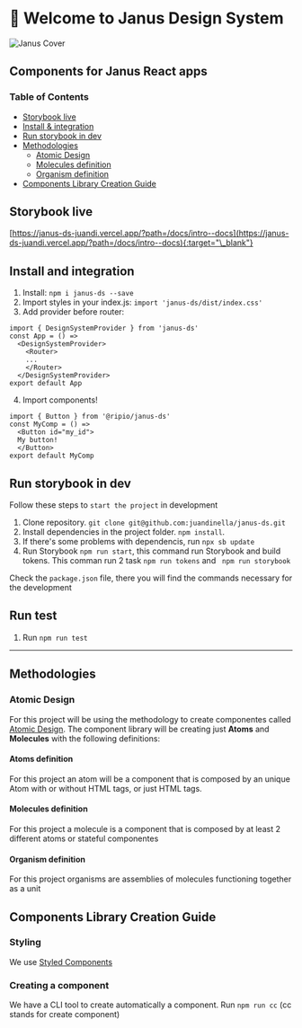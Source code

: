
<Meta title="Intro" />

# 👋 Welcome to Janus Design System

![Janus Cover](cover.png)

## Components for Janus React apps

### Table of Contents

- [Storybook live](#storybook-live)
- [Install & integration](#install-and-integration)
- [Run storybook in dev](#run-storybook-in-dev)
- [Methodologies](#methodologies)
  - [Atomic Design](#atomic-design)
  - [Molecules definition](#molecules-definition)
  - [Organism definition](#organism-definition)
- [Components Library Creation Guide](#components-library-creation-guide)

## Storybook live

[https://janus-ds-juandi.vercel.app/?path=/docs/intro--docs](https://janus-ds-juandi.vercel.app/?path=/docs/intro--docs){:target="\_blank"}

## Install and integration

1. Install: `npm i janus-ds --save`
2. Import styles in your index.js: `import 'janus-ds/dist/index.css'`
3. Add provider before router:

```
import { DesignSystemProvider } from 'janus-ds'
const App = () =>
  <DesignSystemProvider>
    <Router>
    ...
    </Router>
  </DesignSystemProvider>
export default App
```

4. Import components!

```
import { Button } from '@ripio/janus-ds'
const MyComp = () =>
  <Button id="my_id">
  My button!
  </Button>
export default MyComp
```

## Run storybook in dev

Follow these steps to `start the project` in development

1. Clone repository. `git clone git@github.com:juandinella/janus-ds.git`
2. Install dependencies in the project folder. `npm install`.
3. If there's some problems with dependencis, run `npx sb update`
4. Run Storybook `npm run start`, this command run Storybook and build tokens. This comman run 2 task `npm run tokens` and ` npm run storybook`

Check the `package.json` file, there you will find the commands necessary for the development

## Run test

1. Run `npm run test`

---

## Methodologies

### Atomic Design

For this project will be using the methodology to create componentes called [Atomic Design](https://shop.bradfrost.com/products/atomic-design-ebook). The component library will be creating just **Atoms** and **Molecules** with the following definitions:

#### Atoms definition

For this project an atom will be a component that is composed by an unique Atom with or without HTML tags, or just HTML tags.

#### Molecules definition

For this project a molecule is a component that is composed by at least 2 different atoms or stateful componentes

#### Organism definition

For this project organisms are assemblies of molecules functioning together as a unit

## Components Library Creation Guide

### Styling

We use [Styled Components](https://styled-components.com/)

### Creating a component

We have a CLI tool to create automatically a component. Run `npm run cc` (cc stands for create component)

